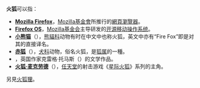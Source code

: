 {{Wiktionarypar|firefox}}

'''火狐'''可以指：
* '''[[Mozilla_Firefox|Mozilla Firefox]]'''，[[Mozilla基金會|Mozilla基金會]]所推行的[[網頁瀏覽器|網頁瀏覽器]]。
* '''[[Firefox_OS|Firefox OS]]'''，[[Mozilla基金會|Mozilla基金会]]主导研发的[[開放原始碼|开源]][[行動作業系統|移动操作系统]]。
* '''[[小熊猫|小熊猫]]'''（{{lang-en|Red panda}}），[[熊貓科|熊貓科]]动物有时在中文中也称火狐，英文中亦有“Fire Fox”即是对其的直接译名。
* '''[[赤狐|赤狐]]'''（{{lang-en|Red Fox}}），[[犬科|犬科]]动物，俗名火狐，是[[狐属|狐属]]的一種。
* '''{{link-en|火狐 (小说)|Firefox (novel)}}'''，英国作家克雷格·托马斯（{{lang-en|Craig Thomas}}）的文学作品。
* '''[[火狐·麦克劳德|火狐·麦克劳德]]'''（{{lang-en|Fox McCloud}}），[[任天堂|任天堂]]的射击游戏《[[星际火狐系列|星际火狐]]》系列的主角。

另見[[火狐狸|火狐狸]]。

{{disambig|F|Cat=二字消歧義}}